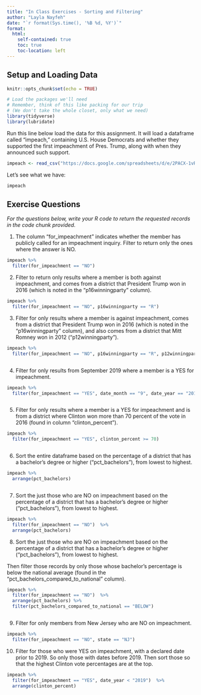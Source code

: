 ```yaml
---
title: "In Class Exercises - Sorting and Filtering"
author: "Layla Nayfeh"
date: "`r format(Sys.time(), '%B %d, %Y')`"
format:
  html:
    self-contained: true
    toc: true
    toc-location: left
---
```


## Setup and Loading Data

```r
knitr::opts_chunk$set(echo = TRUE)

# Load the packages we'll need
# Remember, think of this like packing for our trip
# (We don't take the whole closet, only what we need)
library(tidyverse)
library(lubridate)

```

Run this line below load the data for this assignment. It will load a dataframe called "impeach," containing U.S. House Democrats and whether they supported the first impeachment of Pres. Trump, along with when they announced such support.

```r

impeach <- read_csv("https://docs.google.com/spreadsheets/d/e/2PACX-1vRh8d5JaDqBtByzNw2JZF3idaACobDhhk-p7chJoktA0HawELHFOvjQOqCpzGA4MGONvPlR7GASqW-K/pub?gid=1765341510&single=true&output=csv")


```

Let's see what we have:

```r

impeach


```

## Exercise Questions

*For the questions below, write your R code to return the requested records in the code chunk provided.*

1) The column "for_impeachment" indicates whether the member has publicly called for an impeachment inquiry. Filter to return only the ones where the answer is NO.

```r


impeach %>%
  filter(for_impeachment == "NO")


```

2) Filter to return only results where a member is both against impeachment, and comes from a district that President Trump won in 2016 (which is noted in the "p16winningparty" column).

```r


impeach %>%
  filter(for_impeachment == "NO", p16winningparty == "R")


```

3) Filter for only results where a member is against impeachment, comes from a district that President Trump won in 2016 (which is noted in the "p16winningparty" column), and also comes from a district that Mitt Romney won in 2012 ("p12winningparty").

```r


impeach %>%
  filter(for_impeachment == "NO", p16winningparty == "R", p12winningparty == "R")



```

4) Filter for only results from September 2019 where a member is a YES for impeachment.

```r

impeach %>%
  filter(for_impeachment == "YES", date_month == "9", date_year == "2019")



```

5) Filter for only results where a member is a YES for impeachment and is from a district where Clinton won more than 70 percent of the vote in 2016 (found in column "clinton_percent").

```r


impeach %>%
  filter(for_impeachment == "YES", clinton_percent >= 70)



```

6) Sort the entire dataframe based on the percentage of a district that has a
bachelor's degree or higher ("pct_bachelors"), from lowest to highest.

```r


impeach %>%
  arrange(pct_bachelors)



```

7) Sort the just those who are NO on impeachment based on the percentage of a district that has a bachelor's degree or higher ("pct_bachelors"), from lowest to highest.

```r


impeach %>%
  filter(for_impeachment == "NO")  %>%
  arrange(pct_bachelors)


```

8) Sort the just those who are NO on impeachment based on the percentage of a district that has a bachelor's degree or higher ("pct_bachelors"), from lowest to highest.

Then filter those records by only those whose bachelor's percentage is below the national average (found in the "pct_bachelors_compared_to_national" column).

```r


impeach %>%
  filter(for_impeachment == "NO")  %>%
  arrange(pct_bachelors) %>%
  filter(pct_bachelors_compared_to_national == "BELOW")



```

9) Filter for only members from New Jersey who are NO on impeachment.

```r


impeach %>%
  filter(for_impeachment == "NO", state == "NJ")


```

10) Filter for those who were YES on impeachment, with a declared date prior to 2019. So only those with dates before 2019. Then sort those so that the highest Clinton vote percentages are at the top.

```r


impeach %>%
  filter(for_impeachment == "YES", date_year < "2019")  %>%
  arrange(clinton_percent)


```
